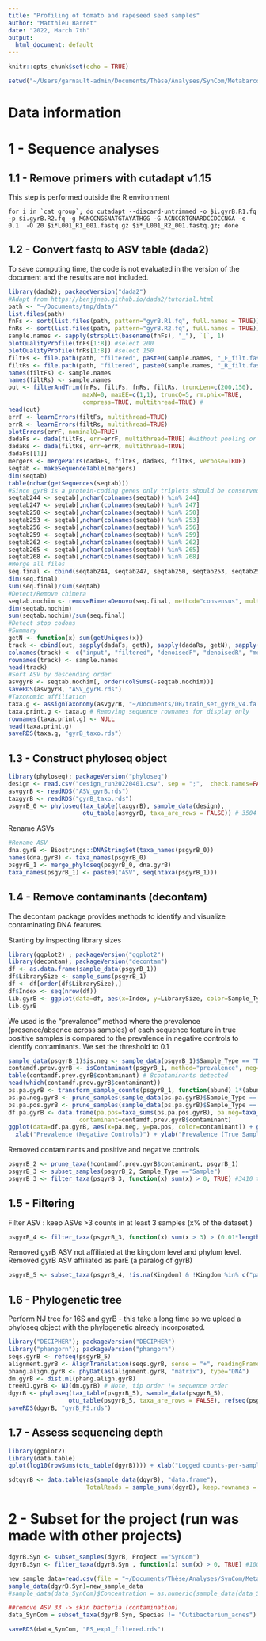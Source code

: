 ```yaml
---
title: "Profiling of tomato and rapeseed seed samples"
author: "Matthieu Barret"
date: "2022, March 7th"
output:
  html_document: default
---
```


```r
knitr::opts_chunk$set(echo = TRUE)
```

```r
setwd("~/Users/garnault-admin/Documents/Thèse/Analyses/SynCom/Metabarcoding")
```

# Data information


# 1 - Sequence analyses 

## 1.1 - Remove primers with cutadapt v1.15

This step is performed outside the R environment
```
for i in `cat group`; do cutadapt --discard-untrimmed -o $i.gyrB.R1.fq -p $i.gyrB.R2.fq -g MGNCCNGSNATGTAYATHGG -G ACNCCRTGNARDCCDCCNGA -e 0.1  -O 20 $i*L001_R1_001.fastq.gz $i*_L001_R2_001.fastq.gz; done
```

## 1.2 - Convert fastq to ASV table (dada2)

To save computing time, the code is not evaluated in the version of the document and the results are not included.

```r
library(dada2); packageVersion("dada2")
#Adapt from https://benjjneb.github.io/dada2/tutorial.html
path <- "~/Documents/tmp/data/" 
list.files(path)
fnFs <- sort(list.files(path, pattern="gyrB.R1.fq", full.names = TRUE))
fnRs <- sort(list.files(path, pattern="gyrB.R2.fq", full.names = TRUE))
sample.names <- sapply(strsplit(basename(fnFs), "_"), `[`, 1)
plotQualityProfile(fnFs[1:8]) #select 200 
plotQualityProfile(fnRs[1:8]) #select 150 
filtFs <- file.path(path, "filtered", paste0(sample.names, "_F_filt.fastq.gz"))
filtRs <- file.path(path, "filtered", paste0(sample.names, "_R_filt.fastq.gz"))
names(filtFs) <- sample.names
names(filtRs) <- sample.names
out <- filterAndTrim(fnFs, filtFs, fnRs, filtRs, truncLen=c(200,150),
                     maxN=0, maxEE=c(1,1), truncQ=5, rm.phix=TRUE,
                     compress=TRUE, multithread=TRUE) # 
head(out)
errF <- learnErrors(filtFs, multithread=TRUE)
errR <- learnErrors(filtRs, multithread=TRUE)
plotErrors(errF, nominalQ=TRUE)
dadaFs <- dada(filtFs, err=errF, multithread=TRUE) #without pooling or pseudo-pooling (no need to detect rare ASV)
dadaRs <- dada(filtRs, err=errR, multithread=TRUE)
dadaFs[[1]]
mergers <- mergePairs(dadaFs, filtFs, dadaRs, filtRs, verbose=TRUE)
seqtab <- makeSequenceTable(mergers)
dim(seqtab)
table(nchar(getSequences(seqtab)))
#Since gyrB is a protein-coding genes only triplets should be conserved (244-247-250-253-256-259-262-265-268)
seqtab244 <- seqtab[,nchar(colnames(seqtab)) %in% 244]
seqtab247 <- seqtab[,nchar(colnames(seqtab)) %in% 247]
seqtab250 <- seqtab[,nchar(colnames(seqtab)) %in% 250]
seqtab253 <- seqtab[,nchar(colnames(seqtab)) %in% 253]
seqtab256 <- seqtab[,nchar(colnames(seqtab)) %in% 256]
seqtab259 <- seqtab[,nchar(colnames(seqtab)) %in% 259]
seqtab262 <- seqtab[,nchar(colnames(seqtab)) %in% 262]
seqtab265 <- seqtab[,nchar(colnames(seqtab)) %in% 265]
seqtab268 <- seqtab[,nchar(colnames(seqtab)) %in% 268]
#Merge all files
seq.final <- cbind(seqtab244, seqtab247, seqtab250, seqtab253, seqtab256, seqtab259, seqtab262, seqtab265, seqtab268) 
dim(seq.final)
sum(seq.final)/sum(seqtab)
#Detect/Remove chimera
seqtab.nochim <- removeBimeraDenovo(seq.final, method="consensus", multithread=TRUE, verbose=TRUE)
dim(seqtab.nochim)
sum(seqtab.nochim)/sum(seq.final)
#Detect stop codons
#Summary
getN <- function(x) sum(getUniques(x))
track <- cbind(out, sapply(dadaFs, getN), sapply(dadaRs, getN), sapply(mergers, getN), rowSums(seqtab.nochim))
colnames(track) <- c("input", "filtered", "denoisedF", "denoisedR", "merged", "nonchim")
rownames(track) <- sample.names
head(track)
#Sort ASV by descending order
asvgyrB <- seqtab.nochim[, order(colSums(-seqtab.nochim))]
saveRDS(asvgyrB, "ASV_gyrB.rds")
#Taxonomic affiliation
taxa.g <- assignTaxonomy(asvgyrB, "~/Documents/DB/train_set_gyrB_v4.fa.gz", multithread=TRUE)
taxa.print.g <- taxa.g # Removing sequence rownames for display only
rownames(taxa.print.g) <- NULL
head(taxa.print.g)
saveRDS(taxa.g, "gyrB_taxo.rds")
```


## 1.3 - Construct phyloseq object

```r
library(phyloseq); packageVersion("phyloseq")
design <- read.csv("design_run20220401.csv", sep = ";",  check.names=FALSE, row.names=1)
asvgyrB <- readRDS("ASV_gyrB.rds")
taxgyrB <- readRDS("gyrB_taxo.rds")
psgyrB_0 <- phyloseq(tax_table(taxgyrB), sample_data(design),
                     otu_table(asvgyrB, taxa_are_rows = FALSE)) # 3504 taxa and 286 samples
```

Rename ASVs

```r
#Rename ASV
dna.gyrB <- Biostrings::DNAStringSet(taxa_names(psgyrB_0))
names(dna.gyrB) <- taxa_names(psgyrB_0)
psgyrB_1 <- merge_phyloseq(psgyrB_0, dna.gyrB)
taxa_names(psgyrB_1) <- paste0("ASV", seq(ntaxa(psgyrB_1)))
```


## 1.4 - Remove contaminants (decontam)

The decontam package provides methods to identify and visualize contaminating DNA features.

Starting by inspecting library sizes

```r
library(ggplot2) ; packageVersion("ggplot2")
library(decontam); packageVersion("decontam")
df <- as.data.frame(sample_data(psgyrB_1))
df$LibrarySize <- sample_sums(psgyrB_1)
df <- df[order(df$LibrarySize),]
df$Index <- seq(nrow(df))
lib.gyrB <- ggplot(data=df, aes(x=Index, y=LibrarySize, color=Sample_Type)) + geom_point()
lib.gyrB
```

We used is the “prevalence” method where the prevalence (presence/absence across samples) of each sequence feature in true positive samples is compared to the prevalence in negative controls to identify contaminants. We set the threshold to 0.1

```r
sample_data(psgyrB_1)$is.neg <- sample_data(psgyrB_1)$Sample_Type == "Negative"
contamdf.prev.gyrB <- isContaminant(psgyrB_1, method="prevalence", neg="is.neg", threshold=0.1)
table(contamdf.prev.gyrB$contaminant) # 8contaminants detected
head(which(contamdf.prev.gyrB$contaminant)) 
ps.pa.gyrB <- transform_sample_counts(psgyrB_1, function(abund) 1*(abund>0))
ps.pa.neg.gyrB <- prune_samples(sample_data(ps.pa.gyrB)$Sample_Type == "Negative", ps.pa.gyrB)
ps.pa.pos.gyrB <- prune_samples(sample_data(ps.pa.gyrB)$Sample_Type == "Sample", ps.pa.gyrB)
df.pa.gyrB <- data.frame(pa.pos=taxa_sums(ps.pa.pos.gyrB), pa.neg=taxa_sums(ps.pa.neg.gyrB),
                    contaminant=contamdf.prev.gyrB$contaminant)
ggplot(data=df.pa.gyrB, aes(x=pa.neg, y=pa.pos, color=contaminant)) + geom_point() +
  xlab("Prevalence (Negative Controls)") + ylab("Prevalence (True Samples)")
```

Removed contaminants and positive and negative controls

```r
psgyrB_2 <- prune_taxa(!contamdf.prev.gyrB$contaminant, psgyrB_1)
psgyrB_3 <- subset_samples(psgyrB_2, Sample_Type =="Sample")
psgyrB_3 <- filter_taxa(psgyrB_3, function(x) sum(x) > 0, TRUE) #3410 taxa and 270 samples
```


## 1.5 - Filtering

Filter ASV : keep ASVs >3 counts in at least 3 samples (x% of the dataset ) 

```r
psgyrB_4 <- filter_taxa(psgyrB_3, function(x) sum(x > 3) > (0.01*length(x)), TRUE) # 206 taxa and 270 samples
```

Removed gyrB ASV not affiliated at the kingdom level and phylum level.
Removed gyrB ASV affiliated as parE (a paralog of gyrB)

```r
psgyrB_5 <- subset_taxa(psgyrB_4, !is.na(Kingdom) & !Kingdom %in% c("parE") & !is.na(Phylum)) ## 172 taxa and 270 samples
```

## 1.6 - Phylogenetic tree
Perform NJ tree for 16S and gyrB - this take a long time so we upload a phyloseq object with the phylogenetic already incorporated.
```r
library("DECIPHER"); packageVersion("DECIPHER")
library("phangorn"); packageVersion("phangorn")
seqs.gyrB <- refseq(psgyrB_5)
alignment.gyrB <- AlignTranslation(seqs.gyrB, sense = "+", readingFrame = 2, type ="DNAStringSet") 
phang.align.gyrB <- phyDat(as(alignment.gyrB, "matrix"), type="DNA")
dm.gyrB <- dist.ml(phang.align.gyrB)
treeNJ.gyrB <- NJ(dm.gyrB) # Note, tip order != sequence order
dgyrB <- phyloseq(tax_table(psgyrB_5), sample_data(psgyrB_5),
                 otu_table(psgyrB_5, taxa_are_rows = FALSE), refseq(psgyrB_5), phy_tree(treeNJ.gyrB))
saveRDS(dgyrB, "gyrB_PS.rds") 
```

## 1.7 - Assess sequencing depth

```r
library(ggplot2)
library(data.table)
qplot(log10(rowSums(otu_table(dgyrB)))) + xlab("Logged counts-per-sample gyrB")

sdtgyrB <- data.table(as(sample_data(dgyrB), "data.frame"),
                      TotalReads = sample_sums(dgyrB), keep.rownames = TRUE)
```

# 2 - Subset for the project (run was made with other projects)


```r

dgyrB.Syn <- subset_samples(dgyrB, Project =="SynCom")
dgyrB.Syn <- filter_taxa(dgyrB.Syn , function(x) sum(x) > 0, TRUE) #100 taxa and 178 samples

new_sample_data=read.csv(file = "~/Documents/Thèse/Analyses/SynCom/Metabarcoding/Données_run_1er_avril/New_sample_data.csv",h=T,sep=";",row.names = 1)  #type metadata was split into two column -> Inoculation Yes/No ; Maceration Single_seed/Seed_batch
sample_data(dgyrB.Syn)=new_sample_data
#sample_data(data_SynCom)$Concentration = as.numeric(sample_data(data_SynCom)$Concentration)

##remove ASV 33 -> skin bacteria (contamination)
data_SynCom = subset_taxa(dgyrB.Syn, Species != "Cutibacterium_acnes")

saveRDS(data_SynCom, "PS_exp1_filtered.rds")

```









